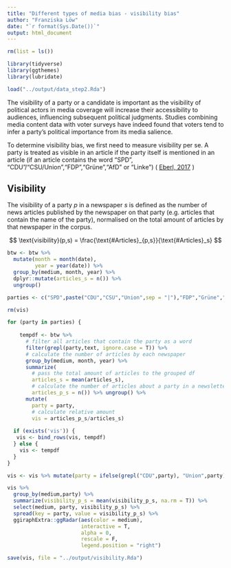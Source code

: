 ```yaml
---
title: "Different types of media bias - visibility bias"
author: "Franziska Löw"
date: "`r format(Sys.Date())`"
output: html_document
---
```


```r
rm(list = ls())

library(tidyverse)
library(ggthemes)
library(lubridate)

load("../output/data_step2.Rda")
```

The visibility of a party or a candidate is important as the visibility of political actors in media coverage will increase their accessibility to audiences, influencing subsequent political judgments. Studies combining media content data with voter surveys have indeed found that voters tend to infer a party's political importance from its media salience.

To determine visibility bias, we first need to measure visibility per se. A party is treated as visible in an article if the party itself is mentioned in an article (if an article contains the word "SPD", "CDU"/"CSU/Union","FDP","Grüne","AfD" or "Linke") ( [Eberl, 2017](https://journals.sagepub.com/doi/abs/10.1177/0093650215614364) )

## Visibility

The visibility of a party $p$ in a newspaper $s$ is defined as the number of news articles published by the newspaper on that party (e.g. articles that contain the name of the party), normalised on the total amount of articles by that newspaper in the corpus.

$$
\text{visibility}(p,s) = \frac{\text{#Articles}_{p,s}}{\text{#Articles}_s}
$$

```r
btw <- btw %>% 
  mutate(month = month(date),
         year = year(date)) %>%
  group_by(medium, month, year) %>%
  dplyr::mutate(articles_s = n()) %>%
  ungroup()
```

```r
parties <- c("SPD",paste("CDU","CSU","Union",sep = "|"),"FDP","Grüne","AfD","Linke")

rm(vis)

for (party in parties) {
  
    tempdf <- btw %>% 
      # filter all articles that contain the party as a word
      filter(grepl(party,text, ignore.case = T)) %>%
      # calculate the number of articles by each newspaper
      group_by(medium, month, year) %>%
      summarize(
        # pass the total amount of articles to the grouped df
        articles_s = mean(articles_s),
        # calculate the number of articles about a party in a newsletter
        articles_p_s = n()) %>% ungroup() %>%
      mutate(
        party = party,
        # calculate relative amount
        vis = articles_p_s/articles_s)
    
  if (exists('vis')) {
   vis <- bind_rows(vis, tempdf) 
  } else {
    vis <- tempdf
  }
}

vis <- vis %>% mutate(party = ifelse(grepl("CDU",party), "Union",party))
```

```r
vis %>%
  group_by(medium,party) %>%
  summarize(visibility_p_s = mean(visibility_p_s, na.rm = T)) %>%
  select(medium, party, visibility_p_s) %>%
  spread(key = party, value = visibility_p_s) %>%
  ggiraphExtra::ggRadar(aes(color = medium),
                        interactive = T,
                        alpha = 0,
                        rescale = F,
                        legend.position = "right") 
```



```r
save(vis, file = "../output/visibility.Rda")
```

